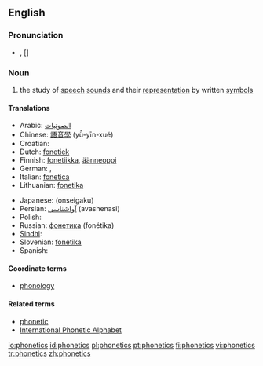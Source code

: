 ==English==

===Pronunciation===
*{{IPA|/fəˈnɛtɪks/}}, [{{IPAchar|fə'nɛtɪks}}]

===Noun===
{{wikipedia}}
{{en-noun|-}}

# {{linguistics}} the study of [[speech]] [[sound]]s and their [[representation]] by written [[symbols]]

====Translations====
{{trans-top|study of speech sounds and their representation by written symbols}}
*Arabic: [[الصوتيات]]
*Chinese: [[語音學]] (yǚ-yīn-xué)
*Croatian: {{t|hr|fonetika|f}}
*Dutch: [[fonetiek]] {{f}}
*Finnish: [[fonetiikka]], [[äänneoppi]]
*German: {{t|de|Phonetik|f}}, {{t|de|Lautlehre|f}}
*Italian: [[fonetica]] {{f}}
*Lithuanian: [[fonetika]] {{f}}
{{trans-mid}}
*Japanese: {{JAchar|[[音声学]]}} (onseigaku)
*Persian: [[آواشناسی]] (avashenasi)
*Polish: {{t|pl|fonetyka|f}}
*Russian: [[фонетика]] (fonétika) {{f}}
*[[Sindhi]]: {{SDchar|[[وايوڪيات]]}} {{f}}
*Slovenian: [[fonetika]]
*Spanish: {{t|es|fonética|f}}
{{trans-bottom}}

====Coordinate terms====
* [[phonology]]

====Related terms====
* [[phonetic]]
* [[International Phonetic Alphabet]]

[[io:phonetics]]
[[id:phonetics]]
[[pl:phonetics]]
[[pt:phonetics]]
[[fi:phonetics]]
[[vi:phonetics]]
[[tr:phonetics]]
[[zh:phonetics]]